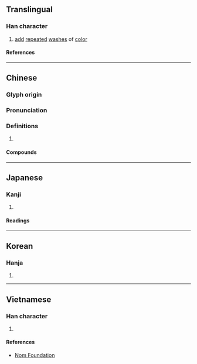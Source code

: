 {{character info}}
==Translingual==

===Han character===
{{Han char|rn=85|rad=水|as=09|sn=12|four=33116|canj=EJMM|ids=⿰氵宣}}

# [[add]] [[repeated]] [[wash]]es of [[color]]

====References====
{{Han ref|kx=0635.070|dkj=17786|dj=1042.050|hdz=31687.030|uh=6E32}}

----

==Chinese==
{{zh-forms|alt=㝉-second round simplified}}

===Glyph origin===
{{Han etym}}

===Pronunciation===
{{zh-pron
|m=xuàn
|c=hyun1,syun3
|mc=y
|oc=y
|ma=
|cat=v
}}

===Definitions===
{{zh-hanzi}}

# {{rfdef|zh}}

====Compounds====
{{zh-der|染渲|打渲|渲房|渲染}}

----

==Japanese==

===Kanji===
{{ja-kanji|grade=|rs=水09}}

# {{rfdef|ja|sort=水09}}

====Readings====
{{ja-readings
|on=せん
}}

----

==Korean==

===Hanja===
{{ko-hanja|선}}

# {{rfdef|ko|sort=水09}}

----

==Vietnamese==

===Han character===
{{vi-readings|rs=水09|reading=huyên, huyến}}

# {{rfdef|vi|sort=水09}}

====References====
* [http://nomfoundation.org/common/nom_details.php?codepoint=6e32 Nom Foundation]